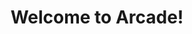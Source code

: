 ---
title: Welcome to Arcade!
description: The best survival Minigames plugin for having fun with your friends.
template: splash
hero:
  tagline: Play a variety of different survival tweaks/minigames with your friends!
  image:
    file: ../../assets/icon.svg
  actions:
    - text: Modrinth Page
      link: https://modrinth.com/plugin/arcade
      icon: external
      variant: primary
    - text: View Docs
      link: /starthere/introduction
      icon: right-arrow
---